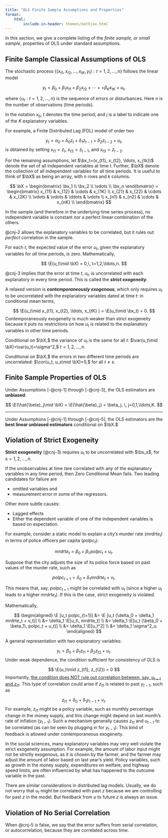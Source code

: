 ```yaml
---
title: "OLS Finite Sample Assumptions and Properties"
format: 
    html:
        include-in-header: themes/mathjax.html
---
```



In this section, we give a complete listing of the *finite sample, or small sample*, properties of OLS under standard assumptions.

## Finite Sample Classical Assumptions of OLS


:::{#cnj-1 name="Linear in Parameters"}
The stochastic process $\{(x_{t1}, x_{t2}, \ldots, x_{tK}, y_t): t=1,2,\ldots, n\}$ follows the linear model

$$
y_t = \beta_0 + \beta_1x_{t1} + \beta_2x_{t2} + \cdots + + \beta_Kx_{tK} + u_t,
$$

where $\{u_t: t=1,2,\ldots, n\}$ is the sequence of errors or disturbances. Here $n$ is the number of observations (time periods).
:::


In the notation $x_{tj}$, $t$ denotes the time period, and $j$ is a label to indicate one of the $K$ explanatory variables.


For example, a Finite Distributed Lag (FDL) model of order two 

$$
y_t = \alpha_0 + \delta_0 z_t + \delta_1 z_{t-1} + \delta_2 z_{t-2} + u_t,
$$
is obtained by setting $x_{t1}=z_t,$ $x_{t2}=z_{t-1},$ and $x_{t3}=z_{t-2}.$

For the remaining assumptions, let $\bx_t=(x_{t1}, x_{t2}, \ldots, x_{tk})$ denote the set of all independent variables at time $t.$ Further, $\bX$ denote the collection of all independent variables for all time periods. It is useful to think of $\bX$ as being an array, with $n$ rows and $k$ columns.


$$
\bX = \begin{bmatrix}
\bx_1 \\
\bx_2 \\
\vdots \\
\bx_n
\end{bmatrix} 
= \begin{bmatrix}
x_{11} & x_{12} & \cdots & x_{1K} \\
x_{21} & x_{22} & \cdots & x_{2K} \\
\vdots & \vdots & \ddots & \vdots \\
x_{n1} & x_{n2} & \cdots & x_{nK} \\
\end{bmatrix} 
$$


:::{#cnj-2 name="No Perfect Collinearity"}
In the sample (and therefore in the underlying time series process), no independent variable is constant nor a perfect linear combination of the others. 
:::

@cnj-2 allows the explanatory variables to be correlated, but it rules out *perfect* correlation in the sample.


:::{#cnj-3 name="Zero Conditional Mean"}
For each $t$, the expected value of the error $u_t,$ given the explanatory variables for *all* time periods, is zero. Mathematically,

$$
\E(u_t\mid \bX) = 0,\, t=1,2,\ldots,n.
$$
:::

@cnj-3 implies that the error at time $t$, $u_t,$ is uncorrelated with each explanatory in every time period. This is called the ***strict exogeneity***. 

A relaxed version is ***contemporaneously exogenous***, which only requires $u_t$ to be uncorrelated with the explanatory variables dated at time $t$: in conditional mean terms,

$$
\E(u_t\mid x_{t1}, x_{t2}, \ldots, x_{tK} ) = \E(u_t\mid \bx_t) = 0.
$$
Contemporaneously exogeneity is much weaker than strict exogeneity because it puts no restrictions on how $u_t$ is related to the explanatory variables in other time periods.


:::{#cnj-4 name="Homoskedasticity"}
Conditional on $\bX,$ the variance of $u_t$ is the same for all $t:$ $\var(u_t\mid \bX)=\var(u_t)=\sigma^2,$ $t=1,2,\ldots,n.$
:::



:::{#cnj-5 name="No Serial Correlation"}
Conditional on $\bX,$ the errors in two different time periods are uncorrelated: $\cor(u_t, u_s\mid \bX)=0,$ for all $t\ne s.$
:::



## Finite Sample Properties of OLS

Under Assumptions [-@cnj-1] through [-@cnj-3], the OLS estimators are **unbiased**:

$$
\E(\hat{\beta}_j\mid \bX) = \E(\hat{\beta}_j) = \beta_j, \, j=0,1,\ldots,K.
$$

--------------------------------------------------------------------------------

Under Assumptions [-@cnj-1] through [-@cnj-5], the OLS estimators are the **best linear unbiased estimators** conditional on $\bX.$



## Violation of Strict Exogeneity


**Strict exogeneity** (@cnj-3) requires $u_t$ to be uncorrelated with $\bx_s$, for $s=1,2,\ldots,n.$

If the unobservables at time $t$are correlated with any of the explanatory variables in any time period, then Zero Conditional Mean fails. Two leading candidates for failure are 

- omitted variables and 
- measurement error in some of the regressors.

Other more subtle causes:

- Lagged effects
- Either the dependent variable of one of the independent variables is based on expectation.
    
:::{#exm-exo1}
For example, consider a static model to explain a city’s murder rate ($mrdrte_t$) in terms of police officers per capita ($polpc_t$):

$$
mrdrte_t = \beta_0 + \beta_1\, polpc_t + u_t.
$$

Suppose that the city adjusts the size of its police force based on past values of the murder rate, such as

$$
polpc_{t+1} = \delta_0 + \delta_1 mrdrte_t + v_t.
$$

This means that, say, $polpc_{t+1}$ might be correlated with $u_t$ (since a higher $u_t$ leads to a higher $mrdrte_t$). 
If this is the case, strict exogeneity is violated.

Mathematically,

$$
\begin{aligned}
\E [u_t polpc_{t+1}] &= \E [u_t (\delta_0 + \delta_1 mrdrte_t + v_t)] \\
&= \delta_1 \E[u_t\, mrdrte_t] \\
&= \delta_1 \E[u_t (\beta_0 + \beta_1\, polpc_t + u_t)] \\
&= \delta_1 \E[u_t^2] \\
&= \delta_1 \sigma^2_u.
\end{aligned}
$$
:::


:::{#exm-exo2}
A general representation with two explanatory variables:

$$
y_t = \beta_0 + \beta_1z_{t1} + \beta_2z_{t2} + u_t.
$$
Under weak dependence, the condition sufficient for consistency of OLS is

$$
\E(u_t\mid z_{t1}, z_{t2}) = 0
$$
Importantly, <u>the condition does NOT rule out correlation between, say, $u_{t-1}$ and $z_{t1}$</u>. This type of correlation could arise if $z_{t1}$ is related to past $y_{t-1}$, such as

$$
z_{t1} = \delta_0 + \delta_1y_{t-1} + v_t.
$$
For example, $z_{t1}$ might be a policy variable, such as monthly percentage change in the money supply, and this change might depend on last month's rate of inflation ($y_{t-1}$). Such a mechanism generally causes $z_{t1}$ and $u_{t-1}$ to be correlated (as can be seen by plugging in for $y_{t-1}$). This kind of feedback is allowed under contemporaneous exogeneity.
:::

In the social sciences, many explanatory variables may very well violate the strict exogeneity assumption. For example, the amount of labor input might not be strictly exogenous, as it is chosen by the farmer, and the farmer may adjust the amount of labor based on last year's yield. Policy variables, such as growth in the money supply, expenditures on welfare, and highway speed limits, are often influenced by what has happened
to the outcome variable in the past.


There are similar considerations in distributed lag models. Usually, we do not worry that $u_t$ might be correlated with past $z$ because we are controlling for past $z$ in the model.
But feedback from $u$ to future $z$ is always an issue.

## Violation of No Serial Correlation

When @cnj-5 is false, we say that the error suffers from serial correlation, or autocorrelation, because they are correlated across time.




